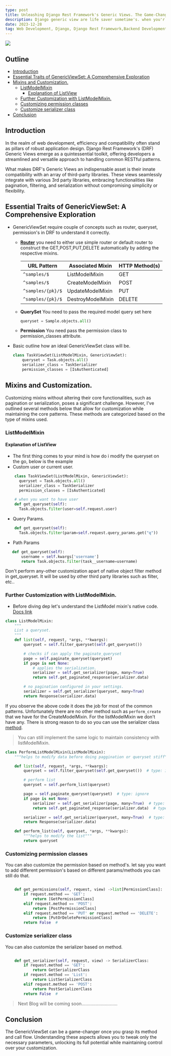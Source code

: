 ```yaml
---
type: post
title: Unleashing Django Rest Framework's Generic Views. The Game-Changing Class and mixins.
description: Django generic view are life saver sometime's. when you'r app strictly does crud operations.
date: 2023-12-28
tag: Web Development, Django, Django Rest Framework,Backend Development, API's
---
```


![](/images/djangoRest.png)

## Outline
- [Introduction](#introduction)
- [Essential Traits of GenericViewSet: A Comprehensive Exploration](#essential-traits-of-genericviewset-a-comprehensive-exploration)
- [Mixins and Customization.](#mixins-and-customization)
  - [ListModelMixin](#listmodelmixin)
    - [Explanation of ListView](#explanation-of-listview)
  - [Further Customization with ListModelMixin.](#further-customization-with-listmodelmixin)
  - [Customizing permission classes](#customizing-permission-classes)
  - [Customize serializer class](#customize-serializer-class)
- [Conclusion](#conclusion)

## Introduction

In the realm of web development, efficiency and compatibility often stand as pillars of robust application design. Django Rest Framework's (DRF) Generic Views emerge as a quintessential toolkit, offering developers a streamlined and versatile approach to handling common RESTful patterns.

What makes DRF's Generic Views an indispensable asset is their innate compatibility with an array of third-party libraries. These views seamlessly integrate with various 3rd party libraries, embracing functionalities like pagination, filtering, and serialization without compromising simplicity or flexibility.

## Essential Traits of GenericViewSet: A Comprehensive Exploration

- GenericViewSet require couple of concepts such as router, queryset, permission's in DRF to understand it correctly.

  - [**Router**](https://www.django-rest-framework.org/api-guide/routers/#routers) you need to either use simple router or default router to construct the GET,POST,PUT,DELETE automatically by adding the respective mixins.

    | URL Pattern         | Associated Mixin  | HTTP Method(s) |
    | ------------------- | ----------------- | -------------- |
    | `^samples/$`      | ListModelMixin    | GET            |
    | `^samples/$`      | CreateModelMixin  | POST           |
    | `^samples/{pk}/$` | UpdateModelMixin  | PUT            |
    | `^samples/{pk}/$` | DestroyModelMixin | DELETE         |
  - **QuerySet** You need to pass the required model query set here

    ```python
    queryset = Sample.objects.all()
    ```
  - **Permission** You need pass the permission class to permission_classes attribute.
- Basic outline how an ideal GenericViewSet class will be.

  ```python
  class TaskViewSet(ListModelMixin, GenericViewSet):
      queryset = Task.objects.all()
      serializer_class = TaskSerializer
      permission_classes = [IsAuthenticated]
  ```

## Mixins and Customization.

Customizing mixins without altering their core functionalities, such as pagination or serialization, poses a significant challenge. However,
I've outlined several methods below that allow for customization while maintaining the core patterns. These methods are categorized based on the type of mixins used.

### ListModelMixin

#### Explanation of ListView

- The first thing comes to your mind is how do i modify the queryset on the go, below is the example
- Custom user or current user.

```python
    class TaskViewSet(ListModelMixin, GenericViewSet):
      queryset = Task.objects.all()
      serializer_class = TaskSerializer
      permission_classes = [IsAuthenticated]

    # when you want to have user
    def get_queryset(self):
      Task.objects.filter(user=self.request.user)
```

- Query Params.

```python
    def get_queryset(self):
      Task.objects.filter(param=self.request.query_params.get("q"))
```

- Path Params

```python
   def get_queryset(self):
       username = self.kwargs['username']
       return Task.objects.filter(task__username=username)
```
<Callout type="warning" emoji="⚠️">
Don't perform any-other customization apart of native object filter method in get_queryset. It will be used by other third party libraries such as filter, etc.. 
</Callout>

### Further Customization with ListModelMixin.

- Before diving dep let's understand the ListModel mixin's native code. [Docs link](https://www.django-rest-framework.org/api-guide/generic-views/#listmodelmixin)

```python
class ListModelMixin:
    """
    List a queryset.
    """
    def list(self, request, *args, **kwargs):
        queryset = self.filter_queryset(self.get_queryset())

        # checks if can apply the paginate_queryset
        page = self.paginate_queryset(queryset)
        if page is not None:
            # applies the serialization.
            serializer = self.get_serializer(page, many=True)
            return self.get_paginated_response(serializer.data)

        # no pagination configured in your settings.
        serializer = self.get_serializer(queryset, many=True)
        return Response(serializer.data)

```

If you observe the above code it does the job for most of the common patterns.
Unfortunately there are no other method such as `perform_create` that we have for the CreateModelMixin. For the listModelMixin we don't have any.
There is strong reason to do so you can use the serializer class [method](https://www.django-rest-framework.org/api-guide/fields/#serializermethodfield).

> You can still implement the same logic to maintain consistency with listModelMixin.

```python
class PerformListModelMixin(ListModelMixin):
    """helps to modify data before doing paggination or queryset stiff"""

    def list(self, request, *args, **kwargs):
        queryset = self.filter_queryset(self.get_queryset())  # type: ignore

        # perform list
        queryset = self.perform_list(queryset)

        page = self.paginate_queryset(queryset)  # type: ignore
        if page is not None:
            serializer = self.get_serializer(page, many=True)  # type: ignore
            return self.get_paginated_response(serializer.data)  # type: ignore

        serializer = self.get_serializer(queryset, many=True)  # type: ignore
        return Response(serializer.data)

    def perform_list(self, queryset, *args, **kwargs):
        """helps to modify the list"""
        return queryset

```

### Customizing permission classes

You can also customize the permission based on method's. let say you want to add different permission's based on different params/methods you can still do that.

```python

    def get_permissions(self, request, view) ->list[PermissionClass]:
        if request.method == 'GET':
            return [GetPermissionClass] 
        elif request.method == 'POST':
            return [PostPermissionClass]
        elif request.method == 'PUT' or request.method == 'DELETE':
            return [PutOrDeletePermissionClass]
        return False  #
```

### Customize serializer class

You can also customize the serializer based on method.

```python

    def get_serializer(self, request, view) -> SerializerClass:
        if request.method == 'GET':
            return GetSerializerClass
        if request.method == 'List':
            return ListSerializerClass 
        elif request.method == 'POST':
            return PostSerializerClass
        return False  #
```

> Next Blog will be coming soon............................

## Conclusion

The GenericViewSet can be a game-changer once you grasp its method and call flow. Understanding these aspects allows you to tweak only the necessary parameters, unlocking its full potential while maintaining control over your customization.
